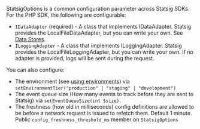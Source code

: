 StatsigOptions is a common configuration parameter across Statsig SDKs. For the PHP SDK, the following are configurable:

- `IDataAdapter` (required) - A class that implements IDataAdapter. Statsig provides the LocalFileDataAdapter, but you can write your own. See [Data Stores](/server/concepts/data_store).
- `ILoggingAdapter` - A class that implements ILoggingAdapter. Statsig provides the LocalFileLoggingAdapter, but you can write your own. If no adapter is provided, logs will be sent during the request.

You can also configure:

- The environment (see [using environments](/guides/using-environments)) via `setEnvironmentTier("production" | "staging" | "development")`
- The event queue size (How many events to track before they are sent to Statsig) via `setEventQueueSize(int $size)`.
- The freshness (how old in milliseconds) config definitions are allowed to be before a network request is issued to refetch them.  Default 1 minute. Public `config_freshness_threshold_ms` member on `StatsigOptions`
